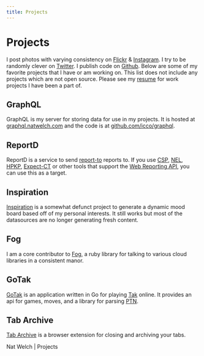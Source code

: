 ```yaml
---
title: Projects
---
```


# Projects

I post photos with varying consistency on
[Flickr](https://www.flickr.com/photos/icco/) &
[Instagram](https://www.instagram.com/probablynatwelch/). I try to be
randomly clever on [Twitter](https://twitter.com/icco). I publish code
on [Github](https://github.com/icco). Below are some of my favorite
projects that I have or am working on. This list does not include any
projects which are not open source. Please see my
[resume](https://resume.natwelch.com/) for work projects I have been a
part of.

## GraphQL

GraphQL is my server for storing data for use in my projects. It is
hosted at [graphql.natwelch.com](https://graphql.natwelch.com/) and the
code is at [github.com/icco/graphql](https://github.com/icco/graphql).

## ReportD

ReportD is a service to send
[report-to](https://developers.google.com/web/updates/2018/09/reportingapi)
reports to. If you use
[CSP](https://developer.mozilla.org/en-US/docs/Web/HTTP/Headers/Content-Security-Policy),
[NEL](https://www.w3.org/TR/network-error-logging/),
[HPKP](https://developer.mozilla.org/en-US/docs/Web/HTTP/Headers/Public-Key-Pins),
[Expect-CT](https://developer.mozilla.org/en-US/docs/Web/HTTP/Headers/Expect-CT)
or other tools that support the [Web Reporting
API](https://www.w3.org/TR/reporting/), you can use this as a target.

## Inspiration

[Inspiration](https://mood.natwelch.com/) is a somewhat defunct project
to generate a dynamic mood board based off of my personal interests. It
still works but most of the datasources are no longer generating fresh
content.

## Fog

I am a core contributor to [Fog](http://fog.io/), a ruby library for
talking to various cloud libraries in a consistent manor.

## GoTak

[GoTak](https://gotak.app/) is an application written in Go for playing
[Tak](https://boardgamegeek.com/boardgame/197405/tak) online. It
provides an api for games, moves, and a library for parsing
[PTN](https://web.archive.org/web/20190508064910/https://www.reddit.com/r/Tak/wiki/portable_tak_notation).

## Tab Archive

[Tab Archive](https://tab-archive.app/) is a browser extension for
closing and archiving your tabs.

Nat Welch | Projects
